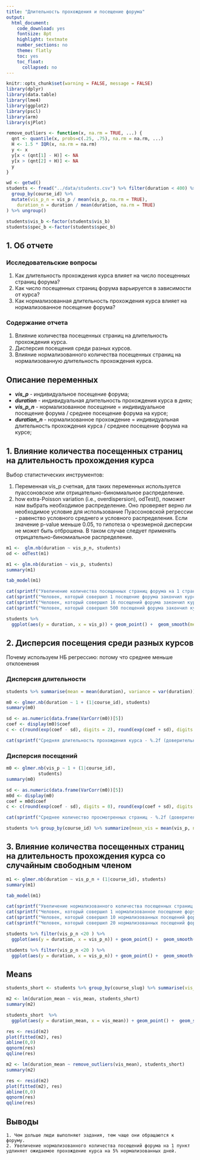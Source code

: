 ```yaml
---
title: "Длительность прохождения и посещение форума"
output:
  html_document:
    code_download: yes
    fontsize: 8pt
    highlight: textmate
    number_sections: no
    theme: flatly
    toc: yes
    toc_float:
      collapsed: no
---
```



```r
knitr::opts_chunk$set(warning = FALSE, message = FALSE)
library(dplyr)
library(data.table)
library(lme4)
library(ggplot2)
library(pscl)
library(arm)
library(sjPlot)

remove_outliers <- function(x, na.rm = TRUE, ...) {
  qnt <- quantile(x, probs=c(.25, .75), na.rm = na.rm, ...)
  H <- 1.5 * IQR(x, na.rm = na.rm)
  y <- x
  y[x < (qnt[1] - H)] <- NA
  y[x > (qnt[2] + H)] <- NA
  y
}

```

```r
wd <- getwd()
students <- fread("../data/students.csv") %>% filter(duration < 400) %>% 
  group_by(course_id) %>%
  mutate(vis_p_n = vis_p / mean(vis_p, na.rm = TRUE),
    duration_n = duration / mean(duration, na.rm = TRUE) 
) %>% ungroup()

students$vis_b <-factor(students$vis_b)
students$spec_b <-factor(students$spec_b)

```


## 1. Об отчете

### Исследовательские вопросы

  1. Как длительность прохождения курса влияет на число посещенных страниц форума?
  2. Как число посещенных страниц форума варьируется в зависимости от курса?
  3. Как нормализованная длительность прохождения курса влияет на нормализованное посещение форума?

### Содержание отчета
 
  1. Влияние количества посещенных страниц на длительность прохождения курса.
  2. Дисперсия посещения среди разных курсов.
  3. Влияние нормализованного количества посещенных страниц на нормализованную длительность прохождения курса.

## Описание переменных

  - ***vis_p*** - индивидуальное посещение форума;
  - ***duration*** - индивидуальная длительность прохождения курса в днях;
  - ***vis_p_n*** - нормализованное посещение = индивидуальное посещение форума / среднее посещение форума на курсе;
  - ***duration_n*** - нормализованное прохождение = индивидуальная длительность прохождения курса / среднее посещение форума на курсе;

## 1. Влияние количества посещенных страниц на длительность прохождения курса

Выбор статистических инструментов:

  1. Переменная vis_p счетная, для таких переменных используется пуассоновское или отрицательно-биномиальное распределение.
  2. how extra-Poisson variation (i.e., overdispersion), odTest(), поможет нам выбрать необходимое распределение. Оно проверяет верно ли необходимое условие для использование Пуассоновской регрессии - равенство условного среднего и условного распределения. Если значение p-value меньше 0.05, то гипотеза о чрезмерной дисперсии не может быть отброшена. В таком случае следует применять отрицательно-биномиальное распределение.


```r
m1 <-  glm.nb(duration ~ vis_p_n, students)
od <- odTest(m1)

```

```r
m1 <- glm.nb(duration ~ vis_p, students)
summary(m1)
```

```r
tab_model(m1)
```


```r
cat(sprintf("Увеличение количества посещенных страниц форума на 1 страницу удлиняет ожидаемое прохождение курса на %.3f дней.\n", exp(m1$coefficients[2])))
cat(sprintf("Человек, который совершил 1 посещение форума закончил курс за %.2f дней.\n", (exp(m1$coefficients[1] + m1$coefficients[2]* 1))))
cat(sprintf("Человек, который совершил 16 посещений форума закончил курс за %.2f дней.\n", (exp(m1$coefficients[1] + m1$coefficients[2]* 16))))
cat(sprintf("Человек, который совершил 500 посещений форума закончил курс за %.2f дней.\n ", (exp(m1$coefficients[1] + m1$coefficients[2]* 500))))

```


```r
students %>% 
  ggplot(aes(y = duration, x = vis_p)) + geom_point() +  geom_smooth(method="glm.nb", color = "red") + ggtitle("Влияние посещения форума на длительность прохождения курса") + labs(x="Посещенные страницы", y = "Дни") +  theme(plot.title = element_text(hjust = 0.5))
```


## 2. Дисперсия посещения среди разных курсов

Почему используем НБ регрессию: потому что среднее меньше отклоенения

### Дисперсия длительности

```r
students %>% summarise(mean = mean(duration), variance = var(duration))
```

```r
m0 <- glmer.nb(duration ~ 1 + (1|course_id), students)
summary(m0)

```

```r
sd <- as.numeric(data.frame(VarCorr(m0))[5])
coef <- display(m0)$coef
c <- c(round(exp(coef - sd), digits = 2), round(exp(coef + sd), digits = 2))

```

```r

cat(sprintf("Средняя длительность прохождения курса - %.2f (доверительный интервал %.2f-%.2f, SD = %.2f) дней.", exp(coef), c[1] , c[2],  exp(sd)))
```

### Дисперсия посещений

```r
m0 <- glmer.nb(vis_p ~ 1 + (1|course_id),
            students)
summary(m0)


```

```r
sd <- as.numeric(data.frame(VarCorr(m0))[5])
m0d <- display(m0)
coef = m0d$coef
c <- c(round(exp(coef - sd), digits = 0), round(exp(coef + sd), digits = 0))
```

```r
cat(sprintf("Среднее количество просмотренных страниц - %.2f (доверительный интервал %.2f-%.2f, SD = %.2f) дней.\nЧтобы этот разброс не влиял на наши расчеты мы будем использовать нормализованные дни.", exp(coef), c[1] , c[2],  exp(sd)))

```

```r
students %>% group_by(course_id) %>% summarize(mean_vis = mean(vis_p, na.rm = TRUE), mean_dur = mean(duration, na.rm = TRUE)) %>% summarise(sd_vis = sd(mean_vis), sd_dur = sd(mean_dur))
```


## 3. Влияние  количества посещенных страниц на длительность прохождения курса  со случайным свободным членом

```r
m1 <- glmer.nb(duration ~ vis_p_n + (1|course_id), students)
summary(m1)
```
```r
tab_model(m1)
```


```r
cat(sprintf("Увеличение нормализованного количества посещенных страниц форума на 1 страницу удлиняет ожидаемое прохождение курса на %.2f дней.\n", exp(summary(m1)$coefficients[2])))
cat(sprintf("Человек, который совершил 1 нормализованное посещение форума закончил курс за %.2f дней.\n", (exp(summary(m1)$coefficients[1] + summary(m1)$coefficients[2]* 1))))
cat(sprintf("Человек, который совершил 10 нормализованных посещений форума закончил курс за %.2f дней.\n", (exp(summary(m1)$coefficients[1] + summary(m1)$coefficients[2]* 10))))
cat(sprintf("Человек, который совершил 20 нормализованных посещений форума закончил курс за %.2f дней.\n ", (exp(summary(m1)$coefficients[1] + summary(m1)$coefficients[2]* 20))))

```

```r
students %>% filter(vis_p_n <20 ) %>%
  ggplot(aes(y = duration, x = vis_p_n)) + geom_point() +  geom_smooth(method="glm.nb", color = "red") + ggtitle("Влияние посещения форума на длительность прохождения курса") + labs(x="Нормализованные посещения", y = "Дни") +  theme(plot.title = element_text(hjust = 0.5))
```

```r
students %>% filter(vis_p_n <20 ) %>%
  ggplot(aes(y = duration, x = vis_p_n)) + geom_point() +  geom_smooth(method="glm.nb", color = "red") + ggtitle("Влияние посещения форума на длительность прохождения курса") + labs(x="Нормализованные посещения", y = "Дни") +  theme(plot.title = element_text(hjust = 0.5)) + facet_wrap(~course_id)
```


## Means

```r
students_short <- students %>% group_by(course_slug) %>% summarise(vis_mean = round(mean(vis_p, na.rm =TRUE)), duration_mean = round(mean(duration, na.rm =TRUE), digits = 2))
```

```r
m2 <- lm(duration_mean ~ vis_mean, students_short)
summary(m2)
```

```r
students_short  %>%
  ggplot(aes(y = duration_mean, x = vis_mean)) + geom_point() +  geom_smooth(method="lm",color = "red") + ggtitle("Влияние посещения форума на длительность прохождения курса") + labs(x="Среднее посещения", y = "Средняя длительность") +  theme(plot.title = element_text(hjust = 0.5)) 
```
```r
res <- resid(m2)
plot(fitted(m2), res)
abline(0,0)
qqnorm(res)
qqline(res)
```
```r
m2 <- lm(duration_mean ~ remove_outliers(vis_mean), students_short)
summary(m2)
```
```r
res <- resid(m2)
plot(fitted(m2), res)
abline(0,0)
qqnorm(res)
qqline(res)
```
## Выводы

    1. Чем дольше люди выполняют задания, тем чаще они обращаются к форуму.
    2. Увеличение нормализованного количества посещений форума на 1 пункт удлиняет ожидаемое прохождение курса на 5% нормализованных дней.
 




